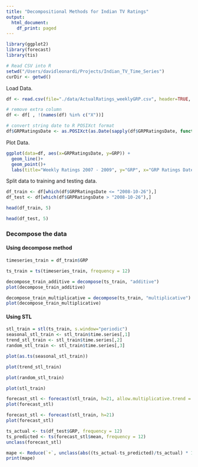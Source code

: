 ```yaml
---
title: "Decompositional Methods for Indian TV Ratings"
output:
  html_document:
    df_print: paged
---
```


```r
library(ggplot2) 
library(forecast)
library(tis)

# Read CSV into R
setwd("/Users/davidleonardi/Projects/Indian_TV_Time_Series")
curDir <- getwd()
```
Load Data. 
```r
df <- read.csv(file="./data/ActualRatings_weeklyGRP.csv", header=TRUE, sep=",", stringsAsFactors=FALSE)

# remove extra column
df <- df[ , !(names(df) %in% c("X"))]

# convert string date to R POSIXct format
df$GRPRatingsDate <- as.POSIXct(as.Date(sapply(df$GRPRatingsDate, function(x) strsplit(x, " ")[[1]][1]), "%d-%B-%Y"))
```
Plot Data.
```r
ggplot(data=df, aes(x=GRPRatingsDate, y=GRP)) +
  geom_line()+
  geom_point()+
  labs(title="Weekly Ratings 2007 - 2009", y="GRP", x="GRP Ratings Date")
```

Split data to training and testing data.

```r
df_train <- df[which(df$GRPRatingsDate <= "2008-10-26"),]
df_test <- df[which(df$GRPRatingsDate > "2008-10-26"),]

head(df_train, 5)
```

```r
head(df_test, 5)
```

### Decompose the data
#### Using decompose method

```r
timeseries_train = df_train$GRP

ts_train = ts(timeseries_train, frequency = 12)

decompose_train_additive = decompose(ts_train, "additive")
plot(decompose_train_additive)
```

```r
decompose_train_multiplicative = decompose(ts_train, "multiplicative")
plot(decompose_train_multiplicative)
```

#### Using STL

```r
stl_train = stl(ts_train, s.window="periodic")
seasonal_stl_train <- stl_train$time.series[,1]
trend_stl_train <- stl_train$time.series[,2]
random_stl_train <- stl_train$time.series[,3]

plot(as.ts(seasonal_stl_train))
```
```r
plot(trend_stl_train)
```

```r
plot(random_stl_train)
```

```r
plot(stl_train)
```

```r
forecast_stl <- forecast(stl_train, h=21, allow.multiplicative.trend = TRUE)
plot(forecast_stl)
```

```r
forecast_stl <- forecast(stl_train, h=21)
plot(forecast_stl)
```

```r
ts_actual <- ts(df_test$GRP, frequency = 12)
ts_predicted <- ts(forecast_stl$mean, frequency = 12)
unclass(forecast_stl)
```

```r
mape <- Reduce(`+`, unclass(abs((ts_actual-ts_predicted)/ts_actual) * 100)) / length(ts_actual)
print(mape)
```